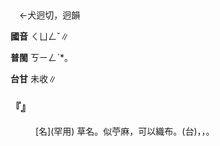 
=={{ruby|顈|ㄑㄩㄥˇ}}==

　←犬迥切，迥韻{{ruby|＝|ㄐㄩㄥˇ}}

'''國音''' <rt>ㄑㄩㄥˇ</rt>∥

'''普閩''' <rt>ㄎㄧㄥˋ</rt>*。

'''台甘''' 未收∥

    

==='''『{{ruby|顈|ㄑㄩㄥˇ}}』'''===
: [名](罕用) 草名。似苧麻，可以織布。(台){{ruby|草|ㄘㄠˋ}}{{ruby|名|ㄇㄧㄚˊ}}，{{ruby|像|ㄑㄧㆧ˫/ㄑㄧㆫ˫}}{{ruby|苧|ㄉㄨㆤ˫}}{{ruby|仔|ㄚ}}，{{ruby|會|ㄨㆤ˫/ㆤ˫}}{{ruby|用|ㄧㆲ˫/ㄧㄥ˫}}{{ruby|得|ㄉㄧㆵ}}{{ruby|織|ㄐㄧㆵ}}{{ruby|布|ㄅㆦ˪}}。
:
    
